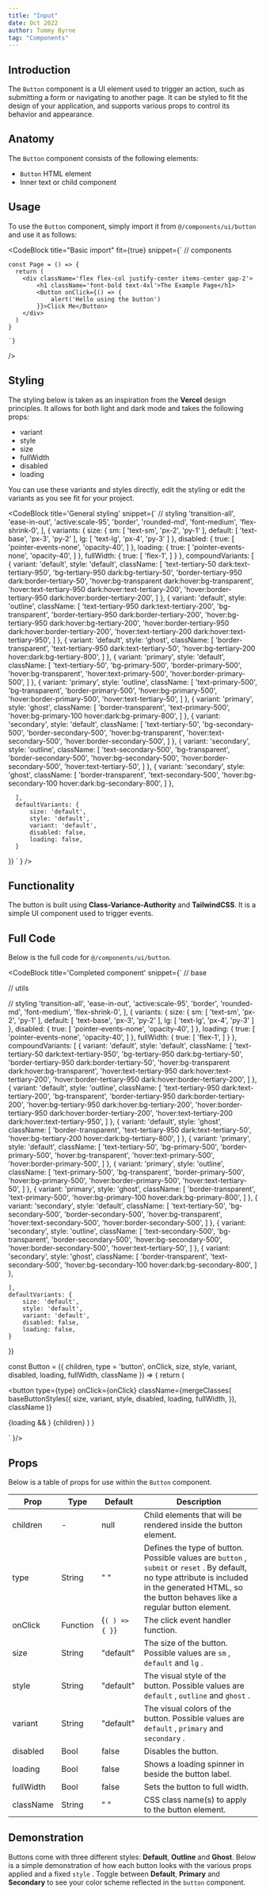 ```yaml
---
title: "Input"
date: Oct 2022
author: Tommy Byrne
tag: "Components"
---
```


<GithubButton repo="/components/ui/button.js" />

## Introduction

The `Button` component is a UI element used to trigger an action, such as submitting a form or navigating to another page. It can be styled to fit the design of your application, and supports various props to control its behavior and appearance.

## Anatomy

The `Button` component consists of the following elements:

- `Button` HTML element
- Inner text or child component

## Usage

To use the `Button` component, simply import it from `@/components/ui/button` and use it as follows:

<CodeBlock
  title="Basic import"
  fit={true}
  snippet={`
    // components

    const Page = () => {
      return (
        <div className='flex flex-col justify-center items-center gap-2'>
            <h1 className='font-bold text-4xl'>The Example Page</h1>
            <Button onClick={() => {
                alert('Hello using the button')
            }}>Click Me</Button>
        </div>
      )
    }

    `}

/>

## Styling

The styling below is taken as an inspiration from the **Vercel** design principles. It allows for both light and dark mode and takes the following props:

- variant
- style
- size
- fullWidth
- disabled
- loading

You can use these variants and styles directly, edit the styling or edit the variants as you see fit for your project.

<CodeBlock
  title='General styling'
  snippet={`
  // styling
    'transition-all',
    'ease-in-out',
    'active:scale-95',
    'border',
    'rounded-md',
    'font-medium',
    'flex-shrink-0',
], {
    variants: {
        size: {
            sm: [
                'text-sm',
                'px-2',
                'py-1'
            ],
            default: [
                'text-base',
                'px-3',
                'py-2'
            ],
            lg: [
                'text-lg',
                'px-4',
                'py-3'
            ]
        },
        disabled: {
            true: [
                'pointer-events-none',
                'opacity-40',
            ]
        },
        loading: {
            true: [
                'pointer-events-none',
                'opacity-40',
            ]
        },
        fullWidth: {
            true: [
                'flex-1',
            ]
        }
    },
    compoundVariants: [
        {
            variant: 'default',
            style: 'default',
            className: [
                'text-tertiary-50 dark:text-tertiary-950',
                'bg-tertiary-950 dark:bg-tertiary-50',
                'border-tertiary-950 dark:border-tertiary-50',
                'hover:bg-transparent dark:hover:bg-transparent',
                'hover:text-tertiary-950 dark:hover:text-tertiary-200',
                'hover:border-tertiary-950 dark:hover:border-tertiary-200',
            ]
        },
        {
            variant: 'default',
            style: 'outline',
            className: [
                'text-tertiary-950 dark:text-tertiary-200',
                'bg-transparent',
                'border-tertiary-950 dark:border-tertiary-200',
                'hover:bg-tertiary-950 dark:hover:bg-tertiary-200',
                'hover:border-tertiary-950 dark:hover:border-tertiary-200',
                'hover:text-tertiary-200 dark:hover:text-tertiary-950',
            ]
        },
        {
            variant: 'default',
            style: 'ghost',
            className: [
                'border-transparent',
                'text-tertiary-950 dark:text-tertiary-50',
                'hover:bg-tertiary-200 hover:dark:bg-tertiary-800',
            ]
        },
        {
            variant: 'primary',
            style: 'default',
            className: [
                'text-tertiary-50',
                'bg-primary-500',
                'border-primary-500',
                'hover:bg-transparent',
                'hover:text-primary-500',
                'hover:border-primary-500',
            ]
        },
        {
            variant: 'primary',
            style: 'outline',
            className: [
                'text-primary-500',
                'bg-transparent',
                'border-primary-500',
                'hover:bg-primary-500',
                'hover:border-primary-500',
                'hover:text-tertiary-50',
            ]
        },
        {
            variant: 'primary',
            style: 'ghost',
            className: [
                'border-transparent',
                'text-primary-500',
                'hover:bg-primary-100 hover:dark:bg-primary-800',
            ]
        },
        {
            variant: 'secondary',
            style: 'default',
            className: [
                'text-tertiary-50',
                'bg-secondary-500',
                'border-secondary-500',
                'hover:bg-transparent',
                'hover:text-secondary-500',
                'hover:border-secondary-500',
            ]
        },
        {
            variant: 'secondary',
            style: 'outline',
            className: [
                'text-secondary-500',
                'bg-transparent',
                'border-secondary-500',
                'hover:bg-secondary-500',
                'hover:border-secondary-500',
                'hover:text-tertiary-50',
            ]
        },
        {
            variant: 'secondary',
            style: 'ghost',
            className: [
                'border-transparent',
                'text-secondary-500',
                'hover:bg-secondary-100 hover:dark:bg-secondary-800',
            ]
        },

      ],
      defaultVariants: {
          size: 'default',
          style: 'default',
          variant: 'default',
          disabled: false,
          loading: false,
      }

})
`
}
/>

## Functionality

The button is built using **Class-Variance-Authority** and **TailwindCSS**. It is a simple UI component used to trigger events.

## Full Code

Below is the full code for `@/components/ui/button`.

<CodeBlock 
title='Completed component'
snippet={`
// base

// utils

// styling
'transition-all',
'ease-in-out',
'active:scale-95',
'border',
'rounded-md',
'font-medium',
'flex-shrink-0',
], {
variants: {
size: {
sm: [
'text-sm',
'px-2',
'py-1'
],
default: [
'text-base',
'px-3',
'py-2'
],
lg: [
'text-lg',
'px-4',
'py-3'
]
},
disabled: {
true: [
'pointer-events-none',
'opacity-40',
]
},
loading: {
true: [
'pointer-events-none',
'opacity-40',
]
},
fullWidth: {
true: [
'flex-1',
]
}
},
compoundVariants: [
{
variant: 'default',
style: 'default',
className: [
'text-tertiary-50 dark:text-tertiary-950',
'bg-tertiary-950 dark:bg-tertiary-50',
'border-tertiary-950 dark:border-tertiary-50',
'hover:bg-transparent dark:hover:bg-transparent',
'hover:text-tertiary-950 dark:hover:text-tertiary-200',
'hover:border-tertiary-950 dark:hover:border-tertiary-200',
]
},
{
variant: 'default',
style: 'outline',
className: [
'text-tertiary-950 dark:text-tertiary-200',
'bg-transparent',
'border-tertiary-950 dark:border-tertiary-200',
'hover:bg-tertiary-950 dark:hover:bg-tertiary-200',
'hover:border-tertiary-950 dark:hover:border-tertiary-200',
'hover:text-tertiary-200 dark:hover:text-tertiary-950',
]
},
{
variant: 'default',
style: 'ghost',
className: [
'border-transparent',
'text-tertiary-950 dark:text-tertiary-50',
'hover:bg-tertiary-200 hover:dark:bg-tertiary-800',
]
},
{
variant: 'primary',
style: 'default',
className: [
'text-tertiary-50',
'bg-primary-500',
'border-primary-500',
'hover:bg-transparent',
'hover:text-primary-500',
'hover:border-primary-500',
]
},
{
variant: 'primary',
style: 'outline',
className: [
'text-primary-500',
'bg-transparent',
'border-primary-500',
'hover:bg-primary-500',
'hover:border-primary-500',
'hover:text-tertiary-50',
]
},
{
variant: 'primary',
style: 'ghost',
className: [
'border-transparent',
'text-primary-500',
'hover:bg-primary-100 hover:dark:bg-primary-800',
]
},
{
variant: 'secondary',
style: 'default',
className: [
'text-tertiary-50',
'bg-secondary-500',
'border-secondary-500',
'hover:bg-transparent',
'hover:text-secondary-500',
'hover:border-secondary-500',
]
},
{
variant: 'secondary',
style: 'outline',
className: [
'text-secondary-500',
'bg-transparent',
'border-secondary-500',
'hover:bg-secondary-500',
'hover:border-secondary-500',
'hover:text-tertiary-50',
]
},
{
variant: 'secondary',
style: 'ghost',
className: [
'border-transparent',
'text-secondary-500',
'hover:bg-secondary-100 hover:dark:bg-secondary-800',
]
},

    ],
    defaultVariants: {
        size: 'default',
        style: 'default',
        variant: 'default',
        disabled: false,
        loading: false,
    }

})

const Button = ({
children,
type = 'button',
onClick,
size,
style,
variant,
disabled,
loading,
fullWidth,
className
}) => {
return (

<button
  type={type}
  onClick={onClick}
  className={mergeClasses(
    baseButtonStyles({
      size,
      variant,
      style,
      disabled,
      loading,
      fullWidth,
    }),
    className
  )}
>
  {loading && <ImSpinner3 className="mr-2 inline-flex animate-spin" />}
  <span>{children}</span>
</button>
) }


`
}/>

## Props

Below is a table of props for use within the `Button` component.

| Prop                                          | Type                            | Default                         | Description                                                                                                                                                                                            |
| --------------------------------------------- | ------------------------------- | ------------------------------- | ------------------------------------------------------------------------------------------------------------------------------------------------------------------------------------------------------ |
| <TableProp type='solid'>children</TableProp>  | -                               | <NoWrap>null</NoWrap>           | Child elements that will be rendered inside the button element.                                                                                                                                        |
| <TableProp type='solid'>type</TableProp>      | <TableProp>String</TableProp>   | <NoWrap>" "</NoWrap>            | Defines the type of button. Possible values are `button` , `submit` or `reset` . By default, no type attribute is included in the generated HTML, so the button behaves like a regular button element. |
| <TableProp type='solid'>onClick</TableProp>   | <TableProp>Function</TableProp> | <NoWrap>{`( ) => { }`}</NoWrap> | The click event handler function.                                                                                                                                                                      |
| <TableProp type='solid'>size</TableProp>      | <TableProp>String</TableProp>   | <NoWrap>"default"</NoWrap>      | The size of the button. Possible values are `sm` , `default` and `lg` .                                                                                                                                |
| <TableProp type='solid'>style</TableProp>     | <TableProp>String</TableProp>   | <NoWrap>"default"</NoWrap>      | The visual style of the button. Possible values are `default` , `outline` and `ghost` .                                                                                                                |
| <TableProp type='solid'>variant</TableProp>   | <TableProp>String</TableProp>   | <NoWrap>"default"</NoWrap>      | The visual colors of the button. Possible values are `default` , `primary` and `secondary` .                                                                                                           |
| <TableProp type='solid'>disabled</TableProp>  | <TableProp>Bool</TableProp>     | <NoWrap>false</NoWrap>          | Disables the button.                                                                                                                                                                                   |
| <TableProp type='solid'>loading</TableProp>   | <TableProp>Bool</TableProp>     | <NoWrap>false</NoWrap>          | Shows a loading spinner in beside the button label.                                                                                                                                                    |
| <TableProp type='solid'>fullWidth</TableProp> | <TableProp>Bool</TableProp>     | <NoWrap>false</NoWrap>          | Sets the button to full width.                                                                                                                                                                         |
| <TableProp type='solid'>className</TableProp> | <TableProp>String</TableProp>   | <NoWrap>" "</NoWrap>            | CSS class name(s) to apply to the button element.                                                                                                                                                      |

## Demonstration

Buttons come with three different styles: **Default**, **Outline** and **Ghost**. Below is a simple demonstration of how each button looks with the various props applied and a fixed `style` . Toggle between **Default**, **Primary** and **Secondary** to see your color scheme reflected in the `button` component.

<InputDemonstration />
